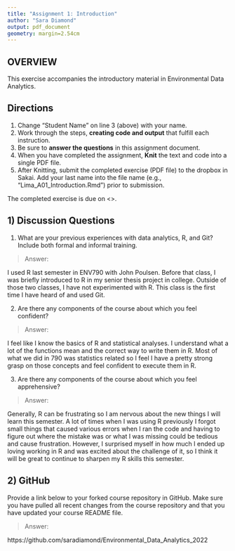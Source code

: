 ```yaml
---
title: "Assignment 1: Introduction"
author: "Sara Diamond"
output: pdf_document
geometry: margin=2.54cm
---
```


## OVERVIEW

This exercise accompanies the introductory material in Environmental Data Analytics. 

## Directions
1. Change "Student Name" on line 3 (above) with your name.
3. Work through the steps, **creating code and output** that fulfill each instruction.
4. Be sure to **answer the questions** in this assignment document.
6. When you have completed the assignment, **Knit** the text and code into a single PDF file.
8. After Knitting, submit the completed exercise (PDF file) to the dropbox in Sakai. Add your last name into the file name (e.g., "Lima_A01_Introduction.Rmd") prior to submission.

The completed exercise is due on <>.

## 1) Discussion Questions

1. What are your previous experiences with data analytics, R, and Git? Include both formal and informal training.

> Answer: 

I used R last semester in ENV790 with John Poulsen. Before that class, I was briefly introduced to R in my senior thesis project in college. Outside of those two classes, I have not experimented with R. This class is the first time I have heard of and used Git.

2. Are there any components of the course about which you feel confident?

> Answer: 

I feel like I know the basics of R and statistical analyses. I understand what a lot of the functions mean and the correct way to write them in R. Most of what we did in 790 was statistics related so I feel I have a pretty strong grasp on those concepts and feel confident to execute them in R.

3. Are there any components of the course about which you feel apprehensive?

> Answer: 

Generally, R can be frustrating so I am nervous about the new things I will learn this semester. A lot of times when I was using R previously I forgot small things that caused various errors when I ran the code and having to figure out where the mistake was or what I was missing could be tedious and cause frustration. However, I surprised myself in how much I ended up loving working in R and was excited about the challenge of it, so I think it will be great to continue to sharpen my R skills this semester.

## 2) GitHub

Provide a link below to your forked course repository in GitHub. Make sure you have pulled all recent changes from the course repository  and that you have updated your course README file. 

> Answer: 

https://github.com/saradiamond/Environmental_Data_Analytics_2022

